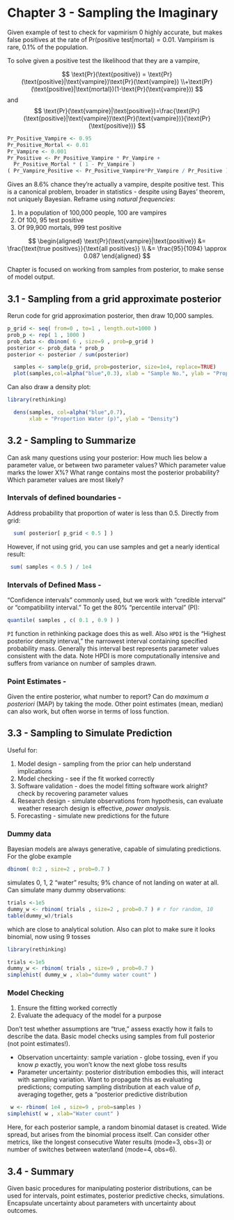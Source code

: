# Chapter 3 - Sampling the Imaginary

Given example of test to check for vapmirism 0 highly accurate, but makes false positives at the rate of $\text{Pr}(\text{positive test}|\text{mortal})=0.01$. Vampirism is rare, 0.1% of the population.

To solve given a positive test the likelihood that they are a vampire,

$$
  \text{Pr}(\text{positive}) = \text{Pr}(\text{positive}|\text{vampire})\text{Pr}(\text{vampire}) \\+\text{Pr}(\text{positive}|\text{mortal})(1-\text{Pr}(\text{vampire}))
$$
and
$$
  \text{Pr}(\text{vampire}|\text{positive})=\frac{\text{Pr}(\text{positive}|\text{vampire})\text{Pr}(\text{vampire})}{\text{Pr}(\text{positive})}
$$
```r
Pr_Positive_Vampire <- 0.95
Pr_Positive_Mortal <- 0.01
Pr_Vampire <- 0.001
Pr_Positive <- Pr_Positive_Vampire * Pr_Vampire + 
  Pr_Positive_Mortal * ( 1 - Pr_Vampire )
( Pr_Vampire_Positive <- Pr_Positive_Vampire*Pr_Vampire / Pr_Positive )
```

Gives an 8.6% chance they're actually a vampire, despite positive test. This is a canonical problem, broader in statistics - despite using Bayes' theorem, not uniquely Bayesian. Reframe using _natural frequencies_:

1. In a population of 100,000 people, 100 are vampires
2. Of 100, 95 test positive
3. Of 99,900 mortals, 999 test positive

$$
  \begin{aligned}
  \text{Pr}(\text{vampire}|\text{positive}) &= \frac{\text{true positives}}{\text{all positives}} \\ &= \frac{95}{1094} \approx 0.087
  \end{aligned}
$$

Chapter is focused on working from samples from posterior, to make sense of model output.

## 3.1 - Sampling from a grid approximate posterior

Rerun code for grid approximation posterior, then draw 10,000 samples.

```r
p_grid <- seq( from=0 , to=1 , length.out=1000 ) 
prob_p <- rep( 1 , 1000 )
prob_data <- dbinom( 6 , size=9 , prob=p_grid ) 
posterior <- prob_data * prob_p
posterior <- posterior / sum(posterior)
```

```r
  samples <- sample(p_grid, prob=posterior, size=1e4, replace=TRUE)
  plot(samples,col=alpha("blue",0.3), xlab = "Sample No.", ylab = "Proportion Water")
```

Can also draw a density plot:
```r
library(rethinking)
```
```r
  dens(samples, col=alpha("blue",0.7), 
       xlab = "Proportion Water (p)", ylab = "Density")
```


## 3.2 - Sampling to Summarize

Can ask many questions using your posterior: How much lies below a parameter value, or between two parameter values? Which parameter value marks the lower X%? What range contains most the posterior probability? Which parameter values are most likely?

### Intervals of defined boundaries - 
Address probability that proportion of water is less than 0.5. Directly from grid:
```r
  sum( posterior[ p_grid < 0.5 ] )
```
However, if not using grid, you can use samples and get a nearly identical result:
```r
 sum( samples < 0.5 ) / 1e4
```

### Intervals of Defined Mass -
"Confidence intervals" commonly used, but we work with "credible interval" or "compatibility interval." To get the 80% "percentile interval" (PI):

```r
quantile( samples , c( 0.1 , 0.9 ) )
```

```PI``` function in rethinking package does this as well. Also ```HPDI``` is the "Highest posterior density interval," the narrowest interval containing specified probability mass. Generally this interval best represents parameter values consistent with the data. Note HPDI is more computationally intensive and suffers from variance on number of samples drawn.

### Point Estimates -
Given the entire posterior, what number to report? Can do _maximum a posteriori_ (MAP) by taking the mode. Other point estimates (mean, median) can also work, but often worse in terms of loss function.


## 3.3 - Sampling to Simulate Prediction

Useful for:

1. Model design - sampling from the prior can help understand implications
2. Model checking - see if the fit worked correctly
3. Software validation - does the model fitting software work alright? check by recovering parameter values
4. Research design - simulate observations from hypothesis, can evaluate weather research design is effective, _power analysis_.
5. Forecasting - simulate new predictions for the future

### Dummy data
Bayesian models are always generative, capable of simulating predictions. For the globe example 
```r
dbinom( 0:2 , size=2 , prob=0.7 )
```

simulates 0, 1, 2 "water" results; 9% chance of not landing on water at all. Can simulate many dummy observations:

```r
trials <-1e5
dummy_w <- rbinom( trials , size=2 , prob=0.7 ) # r for random, 10 
table(dummy_w)/trials
```
which are close to analytical solution. Also can plot to make sure it looks binomial, now using 9 tosses

```r
library(rethinking)
```
```r
trials <-1e5
dummy_w <- rbinom( trials , size=9 , prob=0.7 ) 
simplehist( dummy_w , xlab="dummy water count" )
```

### Model Checking

1. Ensure the fitting worked correctly
2. Evaluate the adequacy of the model for a purpose

Don't test whether assumptions are "true," assess exactly how it fails to describe the data. Basic model checks using samples from full posterior (not point estimates!).

- Observation uncertainty: sample variation - globe tossing, even if you know $p$ exactly, you won't know the next globe toss results
- Parameter uncertainty: posterior distribution embodies this, will interact with sampling variation. Want to propagate this as evaluating predictions; computing sampling distribution at each value of $p$, averaging together, gets a "posterior predictive distribution

```r
 w <- rbinom( 1e4 , size=9 , prob=samples )
simplehist( w , xlab="Water count" )

```

Here, for each posterior sample, a random binomial dataset is created. Wide spread, but arises from the binomial process itself. Can consider other metrics, like the longest consecutive Water results (mode=3, obs=3) or number of switches between water/land (mode=4, obs=6).

## 3.4 - Summary

Given basic procedures for manipulating posterior distributions, can be used for intervals, point estimates, posterior predictive checks, simulations. Encapsulate uncertainty about parameters with uncertainty about outcomes.

